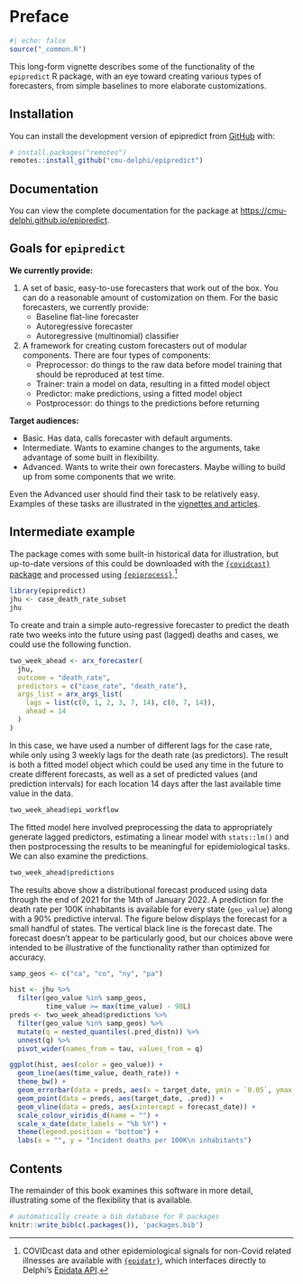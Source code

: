 # Preface {.unnumbered}

```r
#| echo: false
source("_common.R")
```

This long-form vignette describes some of the functionality of the
`epipredict` R package, with an eye toward creating various types of
forecasters, from simple baselines to more elaborate customizations.

## Installation

You can install the development version of epipredict from [GitHub](https://github.com/) with:

``` r
# install.packages("remotes")
remotes::install_github("cmu-delphi/epipredict")
```

## Documentation

You can view the complete documentation for the package at <https://cmu-delphi.github.io/epipredict>.



## Goals for `epipredict`

**We currently provide:**

1. A set of basic, easy-to-use forecasters that work out of the box. You can do a reasonable amount of customization on them. For the basic forecasters, we currently provide: 
    * Baseline flat-line forecaster 
    * Autoregressive forecaster
    * Autoregressive (multinomial) classifier
2. A framework for creating custom forecasters out of modular components. There are four types of components:
    * Preprocessor: do things to the raw data before model training that should be reproduced at test time.
    * Trainer: train a model on data, resulting in a fitted model object
    * Predictor: make predictions, using a fitted model object
    * Postprocessor: do things to the predictions before returning

**Target audiences:**

* Basic. Has data, calls forecaster with default arguments.
* Intermediate. Wants to examine changes to the arguments, take advantage of some built in flexibility.
* Advanced. Wants to write their own forecasters. Maybe willing to build up from some components that we write. 

Even the Advanced user should find their task to be relatively easy. Examples of these tasks are illustrated in the [vignettes and articles](https://cmu-delphi.github.io/epipredict).

## Intermediate example

The package comes with some built-in historical data for illustration, but
up-to-date versions of this could be downloaded with the [`{covidcast}` package](https://cmu-delphi.github.io/covidcast/covidcastR/index.html) and processed using [`{epiprocess}`](https://cmu-delphi.github.io/epiprocess/).[^index1]

[^index1]: COVIDcast data and other epidemiological signals for non-Covid related illnesses are available with [`{epidatr}`](https://cmu-delphi.github.io/epidatr), which interfaces directly to Delphi's [Epidata API](https://cmu-delphi.github.io/delphi-epidata/).

```r
library(epipredict)
jhu <- case_death_rate_subset
jhu
```

To create and train a simple auto-regressive forecaster to predict the death rate two weeks into the future using past (lagged) deaths and cases, we could use the following function.

```r
two_week_ahead <- arx_forecaster(
  jhu, 
  outcome = "death_rate", 
  predictors = c("case_rate", "death_rate"),
  args_list = arx_args_list(
    lags = list(c(0, 1, 2, 3, 7, 14), c(0, 7, 14)),
    ahead = 14
  )
) 
```

In this case, we have used a number of different lags for the case rate, while only using 3 weekly lags for the death rate (as predictors). The result is both a fitted model object which could be used any time in the future to create different forecasts, as well as a set of predicted values (and prediction intervals) for each location 14 days after the last available time value in the data.

```r
two_week_ahead$epi_workflow
```

The fitted model here involved preprocessing the data to appropriately generate lagged predictors, estimating a linear model with `stats::lm()` and then postprocessing the results to be meaningful for epidemiological tasks. We can also examine the predictions.

```r
two_week_ahead$predictions
```

The results above show a distributional forecast produced using data through the end of 2021 for the 14th of January 2022. A prediction for the death rate per 100K inhabitants is available for every state (`geo_value`) along with a 90% predictive interval. The figure below
displays the forecast for a small handful of states. The vertical black line is the forecast date. The forecast doesn't appear to be particularly good, but our choices above were intended to be illustrative of the functionality rather than optimized for accuracy.

```r
samp_geos <- c("ca", "co", "ny", "pa")

hist <- jhu %>% 
  filter(geo_value %in% samp_geos,
         time_value >= max(time_value) - 90L)
preds <- two_week_ahead$predictions %>% 
  filter(geo_value %in% samp_geos) %>% 
  mutate(q = nested_quantiles(.pred_distn)) %>% 
  unnest(q) %>%
  pivot_wider(names_from = tau, values_from = q)

ggplot(hist, aes(color = geo_value)) +
  geom_line(aes(time_value, death_rate)) +
  theme_bw() +
  geom_errorbar(data = preds, aes(x = target_date, ymin = `0.05`, ymax = `0.95`)) +
  geom_point(data = preds, aes(target_date, .pred)) +
  geom_vline(data = preds, aes(xintercept = forecast_date)) +
  scale_colour_viridis_d(name = "") +
  scale_x_date(date_labels = "%b %Y") +
  theme(legend.position = "bottom") +
  labs(x = "", y = "Incident deaths per 100K\n inhabitants")
```

## Contents

The remainder of this book examines this software in more detail, illustrating some of the flexibility that is available.


```r
# automatically create a bib database for R packages
knitr::write_bib(c(.packages()), 'packages.bib')
```
